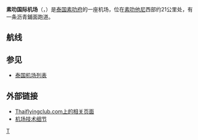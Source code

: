 {{Infobox Airport 
| airport_name = 素叻国际机场
| nativename   = Surat Thani Airport
| nativename-a = 
| nativename-r = 
| image        = Surat thani airport.jpg
| image-width  = 200
| caption      = 
| IATA         = URT
| ICAO         = VTSB
<center>{{Location map|Thailand|width=200|float=center
|caption=|mark=Airplane_silhouette.svg|marksize=10
|label=URT|position=right
|lat_deg=09|lat_min=07|lat_sec=57|lat_dir=N
|lon_deg=99|lon_min=08|lon_sec=08|lon_dir=E
}}<small>机场在泰国的位置</small></center>
| type         = 軍民合用
| owner        = 
| operator     = [[泰國民航局|泰國民航局]]
| city-served  = 
| location     = 素叻他尼
| elevation-f  = 286
| elevation-m  = 87
| coordinates  = {{Coord|09|07|57|N|99|08|08|E|type:airport}}
| website      = 
| metric-elev  = yes
| metric-rwy   = yes
| r1-number    = 04/22
| r1-length-f  = 9,843
| r1-length-m  = 3,000
| r1-surface   = [[瀝青|瀝青]]
| stat-year    = 
| stat1-header = 
| stat1-data   = 
| stat2-header = 
| stat2-data   = 
| footnotes    = 
}}

'''素叻国际机场'''（{{thai|t=ท่าอากาศยานนานาชาติสุราษฎร์ธานี|phon=Th̀āxākāṣ̄yān nānāchāti s̄urās̄ʹḍr̒ṭhānī}}，{{airport codes|URT|VTSB}}）是[[泰国|泰国]][[素叻府|素叻府]]的一座机场，位在[[素叻他尼|素叻他尼]]西部约21公里处，有一条沥青鋪面跑道。

==航线==
{{airport-dest-list
|[[上海航空|上海航空]]|[[上海浦東國際機場|上海]]
|[[春秋航空|春秋航空]]|[[成都雙流國際機場|成都]]
|[[亚洲航空|亚洲航空]]|[[吉隆坡國際機場|吉隆坡]]
|[[飞鸟航空|飞鸟航空]]|[[廊曼國際機場|曼谷-廊曼]]
|[[泰国亚洲航空|泰国亚洲航空]]|[[廊曼國際機場|曼谷-廊曼]]、[[清迈国际机场|清迈]]
|[[泰国獅子航空|泰国獅子航空]]|[[廊曼國際機場|曼谷-廊曼]]
|[[泰国微笑航空|泰国微笑航空]]|[[蘇凡納布國際機場|曼谷-蘇凡納布]]
}}

==参见==
*[[泰国机场列表|泰国机场列表]]

==外部链接==
*[http://www.thaiflyingclub.com/linkairportsuratthani.html Thaiflyingclub.com上的相关页面] {{Wayback|url=http://www.thaiflyingclub.com/linkairportsuratthani.html |date=20200216064231 }} 
*[https://archive.is/20121209104519/www.aviation.go.th/technical/nav/surat.htm 机场技术细节]

{{泰国机场}}

[[Category:泰国机场|T]]